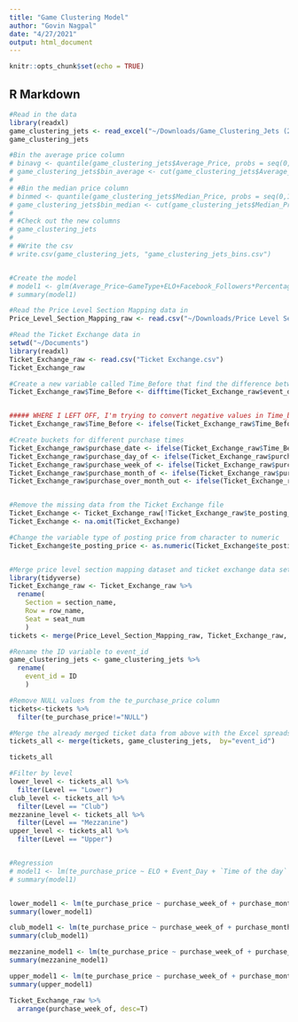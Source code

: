 ```yaml
---
title: "Game Clustering Model"
author: "Govin Nagpal"
date: "4/27/2021"
output: html_document
---
```


```r
knitr::opts_chunk$set(echo = TRUE)
```

## R Markdown
```r
#Read in the data
library(readxl)
game_clustering_jets <- read_excel("~/Downloads/Game_Clustering_Jets (2).xlsx")
game_clustering_jets

#Bin the average price column
# binavg <- quantile(game_clustering_jets$Average_Price, probs = seq(0,1,length.out=4))
# game_clustering_jets$bin_average <- cut(game_clustering_jets$Average_Price, breaks = binavg, include.lowest=T, right=F)
# 
# #Bin the median price column
# binmed <- quantile(game_clustering_jets$Median_Price, probs = seq(0,1,length.out=4))
# game_clustering_jets$bin_median <- cut(game_clustering_jets$Median_Price, breaks = binmed, include.lowest=T, right=F)
# 
# #Check out the new columns
# game_clustering_jets
# 
# #Write the csv
# write.csv(game_clustering_jets, "game_clustering_jets_bins.csv")


#Create the model
# model1 <- glm(Average_Price~GameType+ELO+Facebook_Followers*Percentage_W_previous_season,data=game_clustering_jets)
# summary(model1)
```


```r
#Read the Price Level Section Mapping data in
Price_Level_Section_Mapping_raw <- read.csv("~/Downloads/Price Level Section Mapping.csv")

#Read the Ticket Exchange data in 
setwd("~/Documents")
library(readxl)
Ticket_Exchange_raw <- read.csv("Ticket Exchange.csv")
Ticket_Exchange_raw

#Create a new variable called Time_Before that find the difference between the event day and the day the ticket was purchases
Ticket_Exchange_raw$Time_Before <- difftime(Ticket_Exchange_raw$event_date, Ticket_Exchange_raw$add_datetime, units= "days")


##### WHERE I LEFT OFF, I'm trying to convert negative values in Time_before to 0.
Ticket_Exchange_raw$Time_Before <- ifelse(Ticket_Exchange_raw$Time_Before <0, 0, Ticket_Exchange_raw$Time_Before)

#Create buckets for different purchase times
Ticket_Exchange_raw$purchase_date <- ifelse(Ticket_Exchange_raw$Time_Before == 0, "Day_of", ifelse(Ticket_Exchange_raw$Time_Before<=7 & Ticket_Exchange_raw$Time_Before>0, "Week_of", ifelse(Ticket_Exchange_raw$Time_Before<=28 & Ticket_Exchange_raw$Time_Before>7, "4_Weeks", "months_before")))
Ticket_Exchange_raw$purchase_day_of <- ifelse(Ticket_Exchange_raw$purchase_date == "Day_of", 1, 0)
Ticket_Exchange_raw$purchase_week_of <- ifelse(Ticket_Exchange_raw$purchase_date == "Week_of", 1, 0)
Ticket_Exchange_raw$purchase_month_of <- ifelse(Ticket_Exchange_raw$purchase_date == "4_Weeks", 1, 0)
Ticket_Exchange_raw$purchase_over_month_out <- ifelse(Ticket_Exchange_raw$purchase_date == "months_before", 1, 0)


#Remove the missing data from the Ticket Exchange file
Ticket_Exchange <- Ticket_Exchange_raw[!Ticket_Exchange_raw$te_posting_price == "NULL", ] 
Ticket_Exchange <- na.omit(Ticket_Exchange)

#Change the variable type of posting price from character to numeric 
Ticket_Exchange$te_posting_price <- as.numeric(Ticket_Exchange$te_posting_price)


#Merge price level section mapping dataset and ticket exchange data set on section, row, and seat
library(tidyverse)
Ticket_Exchange_raw <- Ticket_Exchange_raw %>% 
  rename(
    Section = section_name,
    Row = row_name,
    Seat = seat_num
    )
tickets <- merge(Price_Level_Section_Mapping_raw, Ticket_Exchange_raw, by = c("Section", "Row", "Seat"))

#Rename the ID variable to event_id
game_clustering_jets <- game_clustering_jets %>% 
  rename(
    event_id = ID
    )

#Remove NULL values from the te_purchase_price column
tickets<-tickets %>%
  filter(te_purchase_price!="NULL")

#Merge the already merged ticket data from above with the Excel spreadsheet data we created 
tickets_all <- merge(tickets, game_clustering_jets,  by="event_id")

tickets_all

#Filter by level
lower_level <- tickets_all %>% 
  filter(Level == "Lower")
club_level <- tickets_all %>% 
  filter(Level == "Club")
mezzanine_level <- tickets_all %>% 
  filter(Level == "Mezzanine")
upper_level <- tickets_all %>% 
  filter(Level == "Upper")


#Regression
# model1 <- lm(te_purchase_price ~ ELO + Event_Day + `Time of the day` + Facebook_Followers, data=lower_level)
# summary(model1)


lower_model1 <- lm(te_purchase_price ~ purchase_week_of + purchase_month_of + purchase_over_month_out, data=lower_level)
summary(lower_model1)

club_model1 <- lm(te_purchase_price ~ purchase_week_of + purchase_month_of + purchase_over_month_out, data=club_level)
summary(club_model1)

mezzanine_model1 <- lm(te_purchase_price ~ purchase_week_of + purchase_month_of + purchase_over_month_out, data=mezzanine_level)
summary(mezzanine_model1)

upper_model1 <- lm(te_purchase_price ~ purchase_week_of + purchase_month_of + purchase_over_month_out, data=upper_level)
summary(upper_model1)

Ticket_Exchange_raw %>% 
  arrange(purchase_week_of, desc=T)
```

